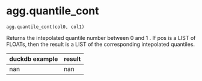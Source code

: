 # agg.quantile_cont { #duckops.agg.quantile_cont }

`agg.quantile_cont(col0, col1)`

Returns the intepolated quantile number between 0 and 1 . If pos is a LIST of FLOATs, then the result is a LIST of the corresponding intepolated quantiles.

| duckdb example | result |
| -------------- | ------ |
| nan | nan |
